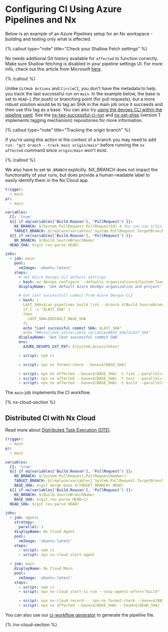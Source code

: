 # Configuring CI Using Azure Pipelines and Nx

Below is an example of an Azure Pipelines setup for an Nx workspace - building and testing only what is affected.

{% callout type="note" title="Check your Shallow Fetch settings" %}

Nx needs additional Git history available for `affected` to function correctly. Make sure Shallow fetching is disabled in your pipeline settings UI. For more info, check out this article from Microsoft [here](https://learn.microsoft.com/en-us/azure/devops/pipelines/yaml-schema/steps-checkout?view=azure-pipelines#shallow-fetch).

{% /callout %}

Unlike `GitHub Actions` and `CircleCI`, you don't have the metadata to help you track the last successful run on `main`. In the example below, the base is set to `HEAD~1` (for push) or branching point (for pull requests), but a more robust solution would be to tag an SHA in the main job once it succeeds and then use this tag as a base. You can also try [using the devops CLI within the pipeline yaml](/recipes/other/azure-last-successful-commit). See the [nx-tag-successful-ci-run](https://github.com/nrwl/nx-tag-successful-ci-run) and [nx-set-shas](https://github.com/nrwl/nx-set-shas) (version 1 implements tagging mechanism) repositories for more information.

{% callout type="note" title="Tracking the origin branch" %}

If you're using this action in the context of a branch you may need to add `run: "git branch --track main origin/main"` before running the `nx affected` command since `origin/main` won't exist.

{% /callout %}

We also have to set `NX_BRANCH` explicitly. NX_BRANCH does not impact the functionality of your runs, but does provide a human-readable label to easily identify them in the Nx Cloud app.

```yaml
trigger:
  - main
pr:
  - main

variables:
  CI: 'true'
  ${{ if eq(variables['Build.Reason'], 'PullRequest') }}:
    NX_BRANCH: $(System.PullRequest.PullRequestId) # You can use $(System.PullRequest.PullRequestNumber if your pipeline is triggered by a PR from GitHub ONLY)
    TARGET_BRANCH: $[replace(variables['System.PullRequest.TargetBranch'],'refs/heads/','origin/')]
  ${{ if ne(variables['Build.Reason'], 'PullRequest') }}:
    NX_BRANCH: $(Build.SourceBranchName)
  HEAD_SHA: $(git rev-parse HEAD)

jobs:
  - job: main
    pool:
      vmImage: 'ubuntu-latest'
    steps:
      # Set Azure Devops CLI default settings
      - bash: az devops configure --defaults organization=$(System.TeamFoundationCollectionUri) project=$(System.TeamProject)
      displayName: 'Set default Azure DevOps organization and project'

      # Get last successfull commit from Azure Devops CLI
      - bash: |
        LAST_SHA=$(az pipelines build list --branch $(Build.SourceBranchName) --definition-ids $(System.DefinitionId) --result succeeded --top 1 --query "[0].triggerInfo.\"ci.sourceSha\"")
        if [ -z "$LAST_SHA" ]
        then
          LAST_SHA=$DEFAULT_BASE_SHA
        fi
        echo "Last successful commit SHA: $LAST_SHA"
        echo "##vso[task.setvariable variable=BASE_SHA]$LAST_SHA"
      displayName: 'Get last successful commit SHA'
      env:
        AZURE_DEVOPS_EXT_PAT: $(System.AccessToken)

      - script: npm ci

      - script: npx nx format:check --base=$(BASE_SHA)

      - script: npx nx affected --base=$(BASE_SHA) -t lint --parallel=3
      - script: npx nx affected --base=$(BASE_SHA) -t test --parallel=3 --configuration=ci
      - script: npx nx affected --base=$(BASE_SHA) -t build --parallel=3
```

The `main` job implements the CI workflow.

{% nx-cloud-section %}

## Distributed CI with Nx Cloud

Read more about [Distributed Task Execution (DTE)](/core-features/distribute-task-execution).

```yaml
trigger:
  - main
pr:
  - main

variables:
  CI: 'true'
  ${{ if eq(variables['Build.Reason'], 'PullRequest') }}:
    NX_BRANCH: $(System.PullRequest.PullRequestNumber)
    TARGET_BRANCH: $[replace(variables['System.PullRequest.TargetBranch'],'refs/heads/','origin/')]
    BASE_SHA: $(git merge-base $(TARGET_BRANCH) HEAD)
  ${{ if ne(variables['Build.Reason'], 'PullRequest') }}:
    NX_BRANCH: $(Build.SourceBranchName)
    BASE_SHA: $(git rev-parse HEAD~1)
  HEAD_SHA: $(git rev-parse HEAD)

jobs:
  - job: agents
    strategy:
      parallel: 3
    displayName: Nx Cloud Agent
    pool:
      vmImage: 'ubuntu-latest'
    steps:
      - script: npm ci
      - script: npx nx-cloud start-agent

  - job: main
    displayName: Nx Cloud Main
    pool:
      vmImage: 'ubuntu-latest'
    steps:
      - script: npm ci
      - script: npx nx-cloud start-ci-run --stop-agents-after="build"

      - script: npx nx-cloud record -- npx nx format:check --base=$(BASE_SHA) --head=$(HEAD_SHA)
      - script: npx nx affected --base=$(BASE_SHA) --head=$(HEAD_SHA) -t lint --parallel=3 & npx nx affected --base=$(BASE_SHA) --head=$(HEAD_SHA) -t test --parallel=3 --configuration=ci & npx nx affected --base=$(BASE_SHA) --head=$(HEAD_SHA) -t build --parallel=3
```

You can also use our [ci-workflow generator](/packages/workspace/generators/ci-workflow) to generate the pipeline file.

{% /nx-cloud-section %}
